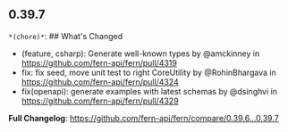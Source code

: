 ## 0.39.7
`*(chore)*`: ## What's Changed
* (feature, csharp): Generate well-known types by @amckinney in https://github.com/fern-api/fern/pull/4319
* fix: fix seed, move unit test to right CoreUtility by @RohinBhargava in https://github.com/fern-api/fern/pull/4324
* fix(openapi): generate examples with latest schemas by @dsinghvi in https://github.com/fern-api/fern/pull/4329


**Full Changelog**: https://github.com/fern-api/fern/compare/0.39.6...0.39.7

